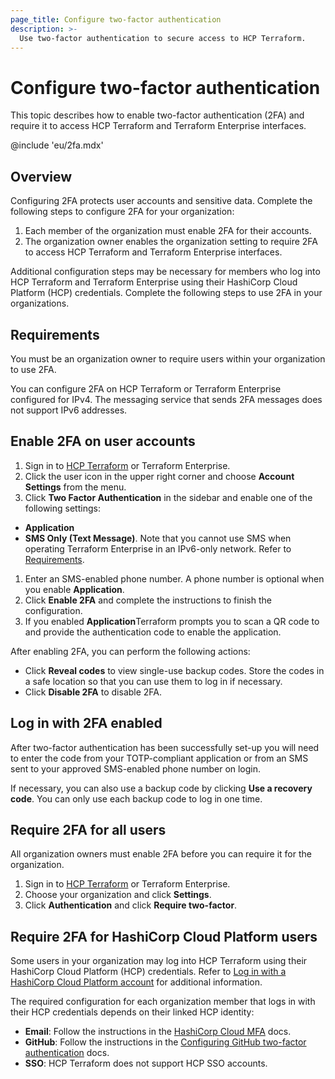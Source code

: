 ```yaml
---
page_title: Configure two-factor authentication
description: >-
  Use two-factor authentication to secure access to HCP Terraform.
---
```


# Configure two-factor authentication

This topic describes how to enable two-factor authentication (2FA) and require it to access HCP Terraform and Terraform Enterprise interfaces.

<!-- BEGIN: TFC:only name:hcp-eu -->

<Note>

@include 'eu/2fa.mdx'

</Note>

<!-- END: TFC:only name:hcp-eu -->


## Overview

Configuring 2FA protects user accounts and sensitive data. Complete the following steps to configure 2FA for your organization:

1. Each member of the organization must enable 2FA for their accounts.
1. The organization owner enables the organization setting to require 2FA to access HCP Terraform and Terraform Enterprise interfaces.

Additional configuration steps may be necessary for members who log into HCP Terraform and Terraform Enterprise using their HashiCorp Cloud Platform (HCP) credentials. Complete the following steps to use 2FA in your organizations.

## Requirements

You must be an organization owner to require users within your organization to use 2FA.

You can configure 2FA on HCP Terraform or Terraform Enterprise configured for IPv4. The messaging service that sends 2FA messages does not support IPv6 addresses.

[permissions-citation]: #intentionally-unused---keep-for-maintainers

## Enable 2FA on user accounts

1. Sign in to [HCP Terraform](https://app.terraform.io/) or Terraform Enterprise.
1. Click the user icon in the upper right corner and choose **Account Settings** from the menu.
1. Click **Two Factor Authentication** in the sidebar and enable one of the following settings:
  - **Application**
  - **SMS Only (Text Message)**. Note that you cannot use SMS when operating Terraform Enterprise in an IPv6-only network. Refer to [Requirements](#requirements).
1. Enter an SMS-enabled phone number. A phone number is optional when you enable **Application**.
1. Click **Enable 2FA** and complete the instructions to finish the configuration.
1. If you enabled **Application**Terraform prompts you to scan a QR code to and provide the authentication code to enable the application.

After enabling 2FA, you can perform the following actions:

- Click **Reveal codes** to view single-use backup codes. Store the codes in a safe location so that you can use them to log in if necessary.
- Click **Disable 2FA** to disable 2FA.

## Log in with 2FA enabled

After two-factor authentication has been successfully set-up you will need to enter the code from your TOTP-compliant application or from an SMS sent to your approved SMS-enabled phone number on login.

If necessary, you can also use a backup code by clicking **Use a recovery code**. You can only use each backup code to log in one time.

## Require 2FA for all users

All organization owners must enable 2FA before you can require it for the organization.

1. Sign in to [HCP Terraform](https://app.terraform.io/) or Terraform Enterprise.
1. Choose your organization and click **Settings**.
1. Click **Authentication** and click **Require two-factor**.

## Require 2FA for HashiCorp Cloud Platform users

Some users in your organization may log into HCP Terraform using their HashiCorp Cloud Platform (HCP) credentials. Refer to [Log in with a HashiCorp Cloud Platform account](/terraform/cloud-docs/users-teams-organizations/users#log-in-with-a-hashicorp-cloud-platform-account) for additional information.

The required configuration for each organization member that logs in with their HCP credentials depends on their linked HCP identity:

- **Email**: Follow the instructions in the [HashiCorp Cloud MFA](/hcp/docs/hcp/iam/mfa) docs.
- **GitHub**: Follow the instructions in the [Configuring GitHub two-factor authentication](https://docs.github.com/en/authentication/securing-your-account-with-two-factor-authentication-2fa/configuring-two-factor-authentication) docs.
- **SSO**: HCP Terraform does not support HCP SSO accounts.
